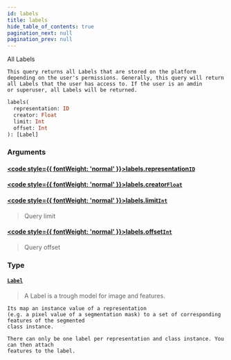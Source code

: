 ```yaml
---
id: labels
title: labels
hide_table_of_contents: true
pagination_next: null
pagination_prev: null
---
```








All Labels
    
    This query returns all Labels that are stored on the platform
    depending on the user's permissions. Generally, this query will return
    all Labels that the user has access to. If the user is an amdin
    or superuser, all Labels will be returned.
    

```graphql
labels(
  representation: ID
  creator: Float
  limit: Int
  offset: Int
): [Label]
```


### Arguments

#### [<code style={{ fontWeight: 'normal' }}>labels.<b>representation</b></code>](#)<Bullet />[`ID`](/docs/schemas/mikro/scalars/id) <Badge class="secondary" text="scalar"/>
> 
> 

#### [<code style={{ fontWeight: 'normal' }}>labels.<b>creator</b></code>](#)<Bullet />[`Float`](/docs/schemas/mikro/scalars/float) <Badge class="secondary" text="scalar"/>
> 
> 

#### [<code style={{ fontWeight: 'normal' }}>labels.<b>limit</b></code>](#)<Bullet />[`Int`](/docs/schemas/mikro/scalars/int) <Badge class="secondary" text="scalar"/>
> Query limit
> 

#### [<code style={{ fontWeight: 'normal' }}>labels.<b>offset</b></code>](#)<Bullet />[`Int`](/docs/schemas/mikro/scalars/int) <Badge class="secondary" text="scalar"/>
> Query offset
> 

### Type

#### [`Label`](/docs/schemas/mikro/objects/label) <Badge class="secondary" text="object"/>
> A Label is a trough model for image and features.
    
    Its map an instance value of a representation
    (e.g. a pixel value of a segmentation mask) to a set of corresponding features of the segmented
    class instance.

    There can only be one label per representation and class instance. You can then attach
    features to the label.
    
    
    
> 






